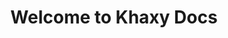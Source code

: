 ---
title: Welcome to Khaxy Docs
description: Get started building your docs site with Starlight.
template: splash
hero:
  tagline: Everything you need to know about Khaxy!
  image:
    file: ../../../assets/khaxy-logo.png
  actions:
    - text: Read Terms of Service
      link: /en/resources/tos
      icon: right-arrow
    - text: Invite Khaxy
      link: https://discord.com/oauth2/authorize?client_id=1007246359696515125
      icon: external
      variant: secondary
---